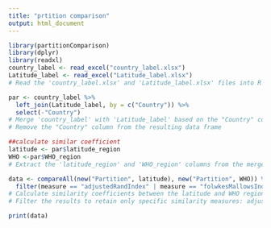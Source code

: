 ```yaml
---
title: "prtition comparison"
output: html_document
---
```

```r
library(partitionComparison)
library(dplyr)
library(readxl)
country_label <- read_excel("country_label.xlsx")
Latitude_label <- read_excel("Latitude_label.xlsx")
# Read the 'country_label.xlsx' and 'Latitude_label.xlsx' files into R as data frames

par <- country_label %>%
  left_join(Latitude_label, by = c("Country")) %>%
  select(-"Country")
# Merge 'country_label' with 'Latitude_label' based on the "Country" column
# Remove the "Country" column from the resulting data frame

##calculate similar coefficient
latitude <- par$latitude_region
WHO <-par$WHO_region
# Extract the 'latitude_region' and 'WHO_region' columns from the merged data frame and store them as vectors

data <- compareAll(new("Partition", latitude), new("Partition", WHO)) %>%
  filter(measure == "adjustedRandIndex" | measure == "folwkesMallowsIndex" | measure == "jaccardCoefficient" |measure ==  "randIndex")
# Calculate similarity coefficients between the latitude and WHO region partitions using the 'compareAll' function
# Filter the results to retain only specific similarity measures: adjusted Rand Index, Fowlkes-Mallows Index, Jaccard Coefficient, and Rand Index

print(data)
```


